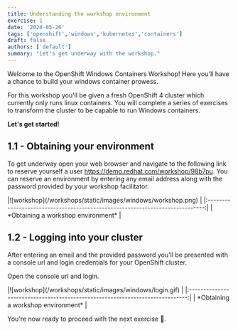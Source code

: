 ```yaml
---
title: Understanding the workshop environment
exercise: 1
date: '2024-05-26'
tags: ['openshift','windows','kubernetes','containers']
draft: false
authors: ['default']
summary: "Let's get underway with the workshop."
---
```


Welcome to the OpenShift Windows Containers Workshop! Here you'll have a chance to build your windows container prowess. 

For this workshop you'll be given a fresh OpenShift 4 cluster which currently only runs linux containers. You will complete a series of exercises to transform the cluster to be capable to run Windows containers.

**Let's get started!**


## 1.1 - Obtaining your environment

To get underway open your web browser and navigate to the following link to reserve yourself a user https://demo.redhat.com/workshop/98b7pu.  You can reserve an environment by entering any email address along with the password provided by your workshop facilitator.

<Zoom>
|![workshop](/workshops/static/images/windows/workshop.png)                     | 
|:-----------------------------------------------------------------------------:|
| *Obtaining a workshop environment*                                            |
</Zoom>


## 1.2 - Logging into your cluster

After entering an email and the provided password you'll be presented with a console url and login credentials for your OpenShift cluster.

Open the console url and login. 

<Zoom>
|![workshop](/workshops/static/images/windows/login.gif)                        | 
|:-----------------------------------------------------------------------------:|
| *Obtaining a workshop environment*                                            |
</Zoom>

You're now ready to proceed with the next exercise 🎉.
